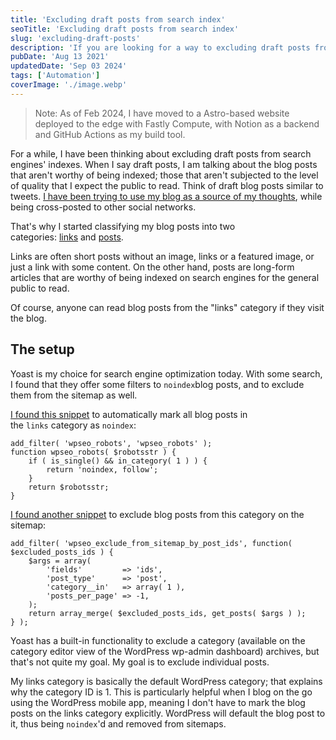 ```yaml
---
title: 'Excluding draft posts from search index'
seoTitle: 'Excluding draft posts from search index'
slug: 'excluding-draft-posts'
description: 'If you are looking for a way to excluding draft posts from being indexed on the search engines, Yoast SEO offers filters to achieve that.'
pubDate: 'Aug 13 2021'
updatedDate: 'Sep 03 2024'
tags: ['Automation']
coverImage: './image.webp'
---
```


> Note: As of Feb 2024, I have moved to a Astro-based website deployed to the edge with Fastly Compute, with Notion as a backend and GitHub Actions as my build tool.

For a while, I have been thinking about excluding draft posts from search engines' indexes. When I say draft posts, I am talking about the blog posts that aren't worthy of being indexed; those that aren't subjected to the level of quality that I expect the public to read. Think of draft blog posts similar to tweets. [I have been trying to use my blog as a source of my thoughts](https://www.notion.so/2021/01/19/blog-as-a-replacement-for-twitter/), while being cross-posted to other social networks.

That's why I started classifying my blog posts into two categories: [links](https://blogarunsathiya.wordpress.com/category/links/) and [posts](https://blogarunsathiya.wordpress.com/category/posts/).

Links are often short posts without an image, links or a featured image, or just a link with some content. On the other hand, posts are long-form articles that are worthy of being indexed on search engines for the general public to read.

Of course, anyone can read blog posts from the "links" category if they visit the blog.

## The setup

Yoast is my choice for search engine optimization today. With some search, I found that they offer some filters to `noindex`blog posts, and to exclude them from the sitemap as well.

[I found this snippet](https://github.com/Yoast/wordpress-seo/issues/387#issuecomment-477024877) to automatically mark all blog posts in the `links` category as `noindex`:

```text
add_filter( 'wpseo_robots', 'wpseo_robots' );
function wpseo_robots( $robotsstr ) {
	if ( is_single() && in_category( 1 ) ) {
		return 'noindex, follow';
	}
	return $robotsstr;
}
```

[I found another snippet](https://github.com/Yoast/wordpress-seo/issues/387#issuecomment-565716379) to exclude blog posts from this category on the sitemap:

```text
add_filter( 'wpseo_exclude_from_sitemap_by_post_ids', function( $excluded_posts_ids ) {
	$args = array(
		'fields'         => 'ids',
		'post_type'      => 'post',
		'category__in'   => array( 1 ),
		'posts_per_page' => -1,
	);
	return array_merge( $excluded_posts_ids, get_posts( $args ) );
} );
```

Yoast has a built-in functionality to exclude a category (available on the category editor view of the WordPress wp-admin dashboard) archives, but that's not quite my goal. My goal is to exclude individual posts.

My links category is basically the default WordPress category; that explains why the category ID is 1. This is particularly helpful when I blog on the go using the WordPress mobile app, meaning I don't have to mark the blog posts on the links category explicitly. WordPress will default the blog post to it, thus being `noindex`'d and removed from sitemaps.
